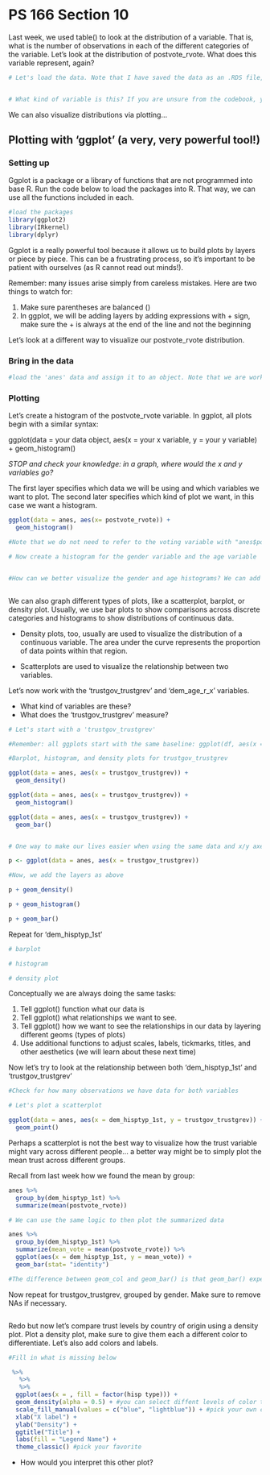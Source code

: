 # PS 166 Section 10

Last week, we used table() to look at the distribution of a variable. That is, what is the number of observations in each of the different categories of the variable. Let's look at the distribution of postvote_rvote. What does this variable represent, again?

```r
# Let's load the data. Note that I have saved the data as an .RDS file, so we need to use a different command 'readRDS()'. We might need to load library(readr)...


# What kind of variable is this? If you are unsure from the codebook, you can use 'class()' to ask R. 

```

We can also visualize distributions via plotting...

## Plotting with 'ggplot' (a very, very powerful tool!)

### Setting up 

Ggplot is a package or a library of functions that are not programmed into base R. Run the code below to load the packages into R. That way, we can use all the functions included in each.

```r


#load the packages
library(ggplot2)
library(IRkernel)
library(dplyr)
```

Ggplot is a really powerful tool because it allows us to build plots by layers or piece by piece. This can be a frustrating process, so it's important to be patient with ourselves (as R cannot read out minds!). 

Remember: many issues arise simply from careless mistakes. Here are two things to watch for:


1. Make sure parentheses are balanced ()
2. In ggplot, we will be adding layers by adding expressions with + sign, make sure the + is always at the end of the line and not the beginning


Let's look at a different way to visualize our postvote_rvote distribution. 

### Bring in the data
```r
#load the 'anes' data and assign it to an object. Note that we are working with an .rds file now, so we need to use the 'readRDS()' command. Double check the name of the file in your directory.


```


### Plotting 

Let's create a histogram of the postvote_rvote variable. In ggplot, all plots begin with a similar syntax:

ggplot(data = your data object, aes(x = your x variable, y = your y variable) + 
  geom_histogram()

*STOP and check your knowledge: in a graph, where would the x and y variables go?*

The first layer specifies which data we will be using and which variables we want to plot. The second later specifies which kind of plot we want, in this case we want a histogram.

```r
ggplot(data = anes, aes(x= postvote_rvote)) +
  geom_histogram()

#Note that we do not need to refer to the voting variable with "anes$postvote_rvote" because we have already told ggplot in which dataframe to look for the x-variable

# Now create a histogram for the gender variable and the age variable


#How can we better visualize the gender and age histograms? We can add a layer indicating the number of bins



```
We can also graph different types of plots, like a scatterplot, barplot, or density plot. Usually, we use bar plots to show comparisons across discrete categories and histograms to show distributions of continuous data. 

* Density plots, too, usually are used to visualize the distribution of a continuous variable. The area under the curve represents the proportion of data points within that region.

* Scatterplots are used to visualize the relationship between two variables.


Let's now work with the 'trustgov_trustgrev' and 'dem_age_r_x' variables. 

* What kind of variables are these?
* What does the 'trustgov_trustgrev' measure? 

```r
# Let's start with a 'trustgov_trustgrev'

#Remember: all ggplots start with the same baseline: ggplot(df, aes(x = , y = )), and you add components from there, using the + sign

#Barplot, histogram, and density plots for trustgov_trustgrev

ggplot(data = anes, aes(x = trustgov_trustgrev)) +
  geom_density()

ggplot(data = anes, aes(x = trustgov_trustgrev)) +
  geom_histogram()

ggplot(data = anes, aes(x = trustgov_trustgrev)) +
  geom_bar()


# One way to make our lives easier when using the same data and x/y axes, is to just assign the first layer to an object and add layers from there

p <- ggplot(data = anes, aes(x = trustgov_trustgrev))

#Now, we add the layers as above

p + geom_density()

p + geom_histogram()

p + geom_bar()

```
Repeat for 'dem_hisptyp_1st'

```r
# barplot

# histogram

# density plot
```
Conceptually we are always doing the same tasks:

1. Tell ggplot() function what our data is
2. Tell ggplot() what relationships we want to see.
3. Tell ggplot() how we want to see the relationships in our data by layering different geoms (types of plots)
4. Use additional functions to adjust scales, labels, tickmarks, titles, and other aesthetics (we will learn about these next time)


Now let's try to look at the relationship between both 'dem_hisptyp_1st' and 'trustgov_trustgrev'
```r
#Check for how many observations we have data for both variables

# Let's plot a scatterplot

ggplot(data = anes, aes(x = dem_hisptyp_1st, y = trustgov_trustgrev)) +
  geom_point()

```
Perhaps a scatterplot is not the best way to visualize how the trust variable might vary across different people... a better way might be to simply plot the mean trust across different groups. 

Recall from last week how we found the mean by group:

```r
anes %>%
  group_by(dem_hisptyp_1st) %>%
  summarize(mean(postvote_rvote))

# We can use the same logic to then plot the summarized data

anes %>%
  group_by(dem_hisptyp_1st) %>%
  summarize(mean_vote = mean(postvote_rvote)) %>%
  ggplot(aes(x = dem_hisptyp_1st, y = mean_vote)) +
  geom_bar(stat= "identity")

#The difference between geom_col and geom_bar() is that geom_bar() expects the data to be pre-summarized into counts for each group, whereas geom_col() can work with raw data

```

Now repeat for trustgov_trustgrev, grouped by gender. Make sure to remove NAs if necessary.

```r



```

Redo but now let's compare trust levels by country of origin using a density plot. Plot a density plot, make sure to give them each a different color to differentiate. Let's also add colors and labels.
```r
#Fill in what is missing below

 %>%
   %>%
   %>%
  ggplot(aes(x = , fill = factor(hisp type))) +
  geom_density(alpha = 0.5) + #you can select diffent levels of color transparency
  scale_fill_manual(values = c("blue", "lightblue")) + #pick your own colors, try a Hex scale
  xlab("X label") +
  ylab("Density") +
  ggtitle("Title") +
  labs(fill = "Legend Name") +
  theme_classic() #pick your favorite 

```

* How would you interpret this other plot? 
